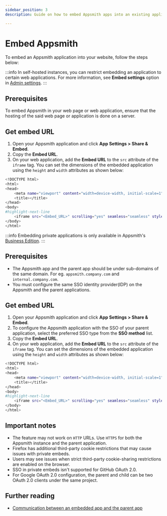 ```yaml
---
sidebar_position: 3
description: Guide on how to embed Appsmith apps into an existing application

---
```



# Embed Appsmith

To embed an Appsmith application into your website, follow the steps below:

:::info
In self-hosted instances, you can restrict embedding an application to certain web applications. For more information, see **Embed settings** option in [Admin settings](/getting-started/setup/instance-configuration#configure-instance).
:::

<Tabs queryString="public-app">
<TabItem label="Public application" value="public-application">

## Prerequisites

To embed Appsmith in your web page or web application, ensure that the hosting of the said web page or application is done on a server.

## Get embed URL

1. Open your Appsmith application and click **App Settings > Share & Embed**.
2. Copy the **Embed URL**.
3. On your web application, add the **Embed URL** to the `src` attribute of the `iframe` tag. You can set the dimensions of the embedded application using the `height` and `width` attributes as shown below:

```bash
<!DOCTYPE html>
<html>
<head>
    <meta name="viewport" content="width=device-width, initial-scale=1"
    <title></title>
</head>
<body>
#highlight-next-line
    <iframe src="<Embed_URL>" scrolling="yes" seamless="seamless" style="display:block; width:100%; height:100vh;"></iframe>
</body>
</html>
```
</TabItem>
<TabItem label="Private application" value="private-application">

:::info
Embedding private applications is only available in Appsmith's [Business Edition](https://www.appsmith.com/pricing).
:::

## Prerequisites

* The Appsmith app and the parent app should be under sub-domains of the same domain. For eg. `appsmith.company.com` and `internal.company.com`.
* You must configure the same SSO identity provider(IDP) on the Appsmith and the parent applications.

## Get embed URL

1. Open your Appsmith application and click **App Settings > Share & Embed**.
2. To configure the Appsmith application with the SSO of your parent application, select the preferred SSO type from the **SSO method** list.
3. Copy the **Embed URL**.
3. On your web application, add the **Embed URL** to the `src` attribute of the `iframe` tag. You can set the dimensions of the embedded application using the `height` and `width` attributes as shown below:

```bash
<!DOCTYPE html>
<html>
<head>
    <meta name="viewport" content="width=device-width, initial-scale=1"
    <title></title>
</head>
<body>
#highlight-next-line
    <iframe src="<Embed_URL>" scrolling="yes" seamless="seamless" style="display:block; width:100%; height:100vh;"></iframe>
</body>
</html>
```

## Important notes
* The feature may not work on `HTTP` URLs. Use `HTTPS` for both the Appsmith instance and the parent application.
* Firefox has additional third-party cookie restrictions that may cause issues with private embeds.
* Users may see issues when strict third-party cookie-sharing restrictions are enabled on the browser. 
* SSO in private embeds isn't supported for GitHub OAuth 2.0.
* For Google OAuth 2.0 configuration, the parent and child can be two OAuth 2.0 clients under the same project.

</TabItem>
</Tabs>

## Further reading
* [Communication between an embedded app and the parent app](/reference/appsmith-framework/widget-actions/post-message)
